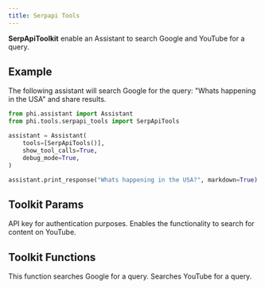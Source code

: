```yaml
---
title: Serpapi Tools
---
```


**SerpApiToolkit** enable an Assistant to search Google and YouTube for a query.

## Example

The following assistant will search Google for the query: "Whats happening in the USA" and share results.

```python cookbook/tools/serpapi_tools.py
from phi.assistant import Assistant
from phi.tools.serpapi_tools import SerpApiTools

assistant = Assistant(
    tools=[SerpApiTools()],
    show_tool_calls=True,
    debug_mode=True,
)

assistant.print_response("Whats happening in the USA?", markdown=True)
```

## Toolkit Params

<ResponseField name="api_key" type="str">
  API key for authentication purposes.
</ResponseField>
<ResponseField name="search_youtube" type="bool" default="False">
  Enables the functionality to search for content on YouTube.
</ResponseField>

## Toolkit Functions

<ResponseField name="search_google">
  This function searches Google for a query.
</ResponseField>
<ResponseField name="search_youtube">
  Searches YouTube for a query.
</ResponseField>
